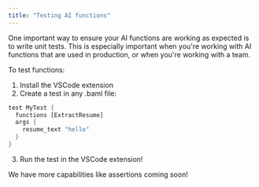 ```yaml
---
title: "Testing AI functions"
---
```



One important way to ensure your AI functions are working as expected is to write unit tests. This is especially important when you're working with AI functions that are used in production, or when you're working with a team.

To test functions:
1. Install the VSCode extension
2. Create a test in any .baml file:
```rust
test MyTest {
  functions [ExtractResume]
  args {
    resume_text "hello"
  }
}

```
3. Run the test in the VSCode extension!

We have more capabilities like assertions coming soon!